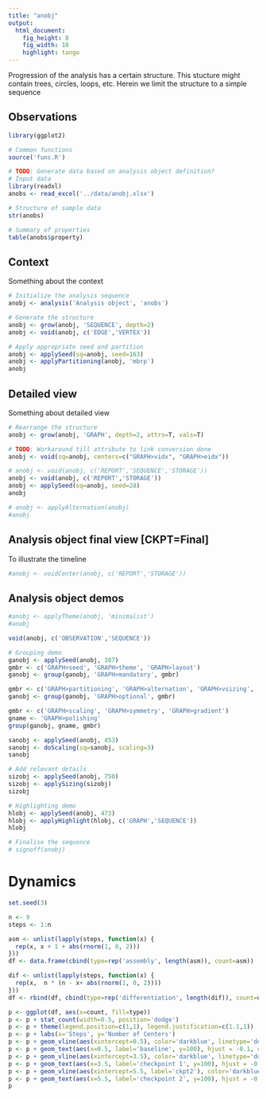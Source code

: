 ```yaml
---
title: "anobj"
output: 
  html_document: 
    fig_height: 8
    fig_width: 10
    highlight: tango
---
```

Progression of the analysis has a certain structure. This stucture might contain trees, circles, loops, etc. Herein we limit the structure to a simple sequence

## Observations

```r
library(ggplot2)

# Common functions
source('func.R')

# TODO: Generate data based on analysis object definition?
# Input data
library(readxl)
anobs <- read_excel('../data/anobj.xlsx')

# Structure of sample data
str(anobs)

# Summary of properties
table(anobs$property)
```

## Context

Something about the context

```r
# Initialize the analysis sequence
anobj <- analysis('Analysis object', 'anobs')

# Generate the structure
anobj <- grow(anobj, 'SEQUENCE', depth=2)
anobj <- void(anobj, c('EDGE','VERTEX'))

# Apply appropriate seed and partition
anobj <- applySeed(sq=anobj, seed=163)
anobj <- applyPartitioning(anobj, 'mbrp')
anobj
```

## Detailed view

Something about detailed view

```r
# Rearrange the structure
anobj <- grow(anobj, 'GRAPH', depth=2, attrs=T, vals=T)

# TODO: Workaround till attribute to link conversion done
anobj <- void(sq=anobj, centers=c("GRAPH>vidx", "GRAPH>eidx"))

# anobj <- void(anobj, c('REPORT','SEQUENCE','STORAGE'))
anobj <- void(anobj, c('REPORT','STORAGE'))
anobj <- applySeed(sq=anobj, seed=28)
anobj

# anobj <- applyAlternation(anobj)
#anobj
```

## Analysis object final view [CKPT=Final]

To illustrate the timeline

```r

#anobj <- voidCenter(anobj, c('REPORT','STORAGE'))

```

## Analysis object demos

```r
#anobj <- applyTheme(anobj, 'minimalist')
#anobj

void(anobj, c('OBSERVATION','SEQUENCE'))

# Grouping demo
ganobj <- applySeed(anobj, 387)
gmbr <- c('GRAPH>seed', 'GRAPH>theme', 'GRAPH>layout')
ganobj <- group(ganobj, 'GRAPH>mandatory', gmbr)

gmbr <- c('GRAPH>partitioning', 'GRAPH>alternation', 'GRAPH>vsizing', 'GRAPH>esizing', 'GRAPH>simplicity')
ganobj <- group(ganobj, 'GRAPH>optional', gmbr)

gmbr <- c('GRAPH>scaling', 'GRAPH>symmetry', 'GRAPH>gradient')
gname <- 'GRAPH>polishing'
group(ganobj, gname, gmbr)

sanobj <- applySeed(anobj, 453)
sanobj <- doScaling(sq=sanobj, scaling=3)
sanobj

# Add relevant details
sizobj <- applySeed(anobj, 750)
sizobj <- applySizing(sizobj)
sizobj

# Highlighting demo
hlobj <- applySeed(anobj, 473)
hlobj <- applyHighlight(hlobj, c('GRAPH','SEQUENCE'))
hlobj

# Finalise the sequence
# signoff(anobj)
```

# Dynamics
```r
set.seed(3)

n <- 9
steps <- 1:n

asm <- unlist(lapply(steps, function(x) {
  rep(x, x + 1 + abs(rnorm(1, 0, 2)))
}))
df <- data.frame(cbind(type=rep('assembly', length(asm)), count=asm))

dif <- unlist(lapply(steps, function(x) {
  rep(x,  n * (n - x+ abs(rnorm(1, 0, 2))))
}))
df <- rbind(df, cbind(type=rep('differentiation', length(dif)), count=dif))

p <- ggplot(df, aes(x=count, fill=type))
p <- p + stat_count(width=0.5, position='dodge')
p <- p + theme(legend.position=c(1,1), legend.justification=c(1.1,1))
p <- p + labs(x='Steps', y='Number of Centers')
p <- p + geom_vline(aes(xintercept=0.5), color='darkblue', linetype='dotted', size=1)
p <- p + geom_text(aes(x=0.5, label='baseline', y=100), hjust = -0.1, color='darkblue')
p <- p + geom_vline(aes(xintercept=3.5), color='darkblue', linetype='dotted', size=1)
p <- p + geom_text(aes(x=3.5, label='checkpoint 1', y=100), hjust = -0.1, color='darkblue')
p <- p + geom_vline(aes(xintercept=5.5, label='ckpt2'), color='darkblue', linetype='dotted', size=1)
p <- p + geom_text(aes(x=5.5, label='checkpoint 2', y=100), hjust = -0.1, color='darkblue')
p
```

